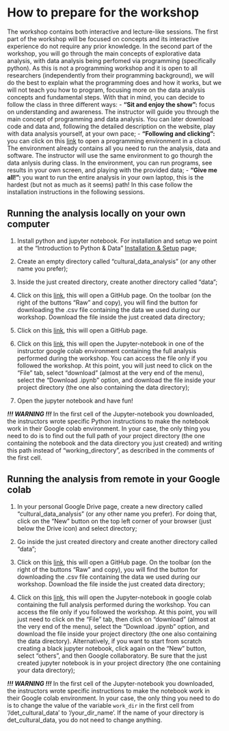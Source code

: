 # How to prepare for the workshop {.unnumbered}

The workshop contains both interactive and lecture-like sessions. The first part of the workshop will be focused on concepts and its interactive experience do not require any prior knowledge. In the second part of the workshop, you will go through the main concepts of explorative data analysis, with data analysis being perfomed via programming (specifically python). As this is not a programming workshop and it is open to all researchers (independently from their programming background), we will do the best to explain what the programming does and how it works, but we will not teach you how to program, focusing more on the data analysis concepts and fundamental steps. With that in mind, you can decide to follow the class in three different ways:
- **"Sit and enjoy the show":** focus on understanding and awareness. The instructor will guide you through the main concept of programming and data analysis. You can later download code and data and, following the detailed description on the website, play with data analysis yourself, at your own pace;
- **"Following and clicking":** you can click on this [link]() to open a programming environment in a cloud. The environment already contains all you need to run the analysis, data and software. The instructor will use the same environment to go thourgh the data anlysis during class. In the environment, you can run programs, see results in your own screen, and playing with the provided data;
- **"Give me all!":** you want to run the entire analysis in your own laptop, this is the hardest (but not as much as it seems) path! In this case follow the installation instructions in the following sessions.

## Running the analysis locally on your own computer

1. Install python and jupyter notebook. For installation and setup we point at the "Introduction to Python & Data" [Installation & Setup](https://utrechtuniversity.github.io/workshop-introduction-to-python/installation-and-setup.html) page;

2. Create an empty directory called "cultural_data_analysis" (or any other name you prefer);

3. Inside the just created directory, create another directory called "data";

4. Click on this [link](https://github.com/CentreForDigitalHumanities/det_cultural_data/blob/main/parts/data_analysis/data/data.csv), this will open a GitHub page. On the toolbar (on the right of the buttons "Raw" and copy), you will find the button for downloading the .csv file containing the data we used during our workshop. Download the file inside the
just created data directory;

5. Click on this [link](https://github.com/CentreForDigitalHumanities/det_cultural_data/blob/main/parts/data_analysis), this will open a GitHub page. 

5. Click on this [link](https://colab.research.google.com/drive/1Y0GqD4vsY61idbvQVFSgSU9nYVjLW4_S?usp=sharing), this will open the Jupyter-notebook in
one of the instructor google colab environment containing the full analysis performed during the workshop. You can access the file only if you followed the workshop. At this point, you will just need to click on the "File" tab, select "download" (almost at the very end of the menu), select the "Download .ipynb" option, and download the file inside
your project directory (the one also containing the data directory);

6. Open the jupyter notebook and have fun!

***!!! WARNING !!!***
In the first cell of the Jupyter-notebook you downloaded, the instructors wrote specific Python instructions to make the notebook work in their Google colab environment. In your case, the only thing you need to do is to find out the full path of your project directory (the one containing the notebook and
the data directory you just created) and writing this path instead of "working_directory", as described in the comments of the first cell. 

## Running the analysis from remote in your Google colab

1. In your personal Google Drive page, create a new directory called "cultural_data_analysis" (or any other name you prefer). For doing that, click on the "New" button on the top left corner of your browser (just below the Drive icon) and select directory;

2. Go inside the just created directory and create another directory called "data";

3. Click on this [link](https://github.com/CentreForDigitalHumanities/det_cultural_data/blob/main/parts/data_analysis/data/data.csv), this will open a GitHub page. On the toolbar (on the right of the buttons "Raw" and copy), you will find the button for downloading the .csv file containing the data we used during our workshop. Download the file inside the
just created data directory;

4. Click on this [link](https://colab.research.google.com/drive/1Y0GqD4vsY61idbvQVFSgSU9nYVjLW4_S?usp=sharing), this will open the Jupyter-notebook in
google colab containing the full analysis performed during the workshop. You can access the file only if you followed the workshop. At this point, you will just need to click on the "File" tab, then click on "download" (almost at the very end of the menu), select the "Download .ipynb" option, and download the file inside your project directory (the one also containing the data directory). Alternatively, if you want to start from scratch creating a black jupyter notebook, click again on the "New" button, select "others", and then Google collaboratory. Be sure that the just created jupyter notebook is in your project directory (the one containing your data directory);

***!!! WARNING !!!***
In the first cell of the Jupyter-notebook you downloaded, the instructors wrote specific instructions to make the notebook work in their Google colab environment. In your case, the only thing you need to do is to change the value of the 
variable ```work_dir``` in the first cell from '/det_cultural_data' to '/your_dir_name'. If the name of your directory is det_cultural_data, you do not need to change anything.